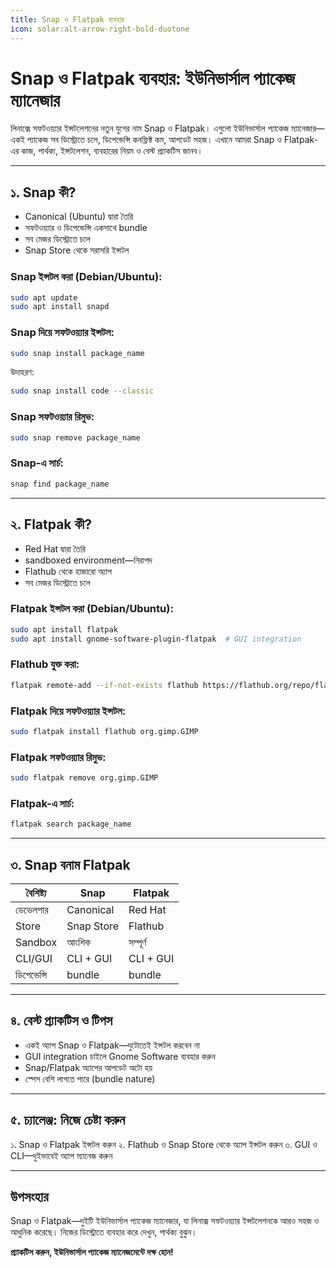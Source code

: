 ```yaml
---
title: Snap ও Flatpak ব্যবহার
icon: solar:alt-arrow-right-bold-duotone
---
```


# Snap ও Flatpak ব্যবহার: ইউনিভার্সাল প্যাকেজ ম্যানেজার

লিনাক্সে সফটওয়্যার ইন্সটলেশনের নতুন যুগের নাম Snap ও Flatpak। এগুলো ইউনিভার্সাল প্যাকেজ ম্যানেজার—একই প্যাকেজ সব ডিস্ট্রোতে চলে, ডিপেন্ডেন্সি কনফ্লিক্ট কম, আপডেট সহজ। এখানে আমরা Snap ও Flatpak-এর কাজ, পার্থক্য, ইন্সটলেশন, ব্যবহারের নিয়ম ও বেস্ট প্র্যাকটিস জানব।

---

## ১. Snap কী?

- Canonical (Ubuntu) দ্বারা তৈরি
- সফটওয়্যার ও ডিপেন্ডেন্সি একসাথে bundle
- সব মেজর ডিস্ট্রোতে চলে
- Snap Store থেকে সরাসরি ইন্সটল

### Snap ইন্সটল করা (Debian/Ubuntu):
```bash
sudo apt update
sudo apt install snapd
```

### Snap দিয়ে সফটওয়্যার ইন্সটল:
```bash
sudo snap install package_name
```
উদাহরণ:
```bash
sudo snap install code --classic
```

### Snap সফটওয়্যার রিমুভ:
```bash
sudo snap remove package_name
```

### Snap-এ সার্চ:
```bash
snap find package_name
```

---

## ২. Flatpak কী?

- Red Hat দ্বারা তৈরি
- sandboxed environment—নিরাপদ
- Flathub থেকে হাজারো অ্যাপ
- সব মেজর ডিস্ট্রোতে চলে

### Flatpak ইন্সটল করা (Debian/Ubuntu):
```bash
sudo apt install flatpak
sudo apt install gnome-software-plugin-flatpak  # GUI integration
```

### Flathub যুক্ত করা:
```bash
flatpak remote-add --if-not-exists flathub https://flathub.org/repo/flathub.flatpakrepo
```

### Flatpak দিয়ে সফটওয়্যার ইন্সটল:
```bash
sudo flatpak install flathub org.gimp.GIMP
```

### Flatpak সফটওয়্যার রিমুভ:
```bash
sudo flatpak remove org.gimp.GIMP
```

### Flatpak-এ সার্চ:
```bash
flatpak search package_name
```

---

## ৩. Snap বনাম Flatpak

| বৈশিষ্ট্য | Snap | Flatpak |
|-----------|------|---------|
| ডেভেলপার | Canonical | Red Hat |
| Store | Snap Store | Flathub |
| Sandbox | আংশিক | সম্পূর্ণ |
| CLI/GUI | CLI + GUI | CLI + GUI |
| ডিপেন্ডেন্সি | bundle | bundle |

---

## ৪. বেস্ট প্র্যাকটিস ও টিপস

- একই অ্যাপ Snap ও Flatpak—দুটোতেই ইন্সটল করবেন না
- GUI integration চাইলে Gnome Software ব্যবহার করুন
- Snap/Flatpak অ্যাপের আপডেট অটো হয়
- স্পেস বেশি লাগতে পারে (bundle nature)

---

## ৫. চ্যালেঞ্জ: নিজে চেষ্টা করুন

১. Snap ও Flatpak ইন্সটল করুন
২. Flathub ও Snap Store থেকে অ্যাপ ইন্সটল করুন
৩. GUI ও CLI—দুইভাবেই অ্যাপ ম্যানেজ করুন

---

## উপসংহার

Snap ও Flatpak—দুইটি ইউনিভার্সাল প্যাকেজ ম্যানেজার, যা লিনাক্স সফটওয়্যার ইন্সটলেশনকে আরও সহজ ও আধুনিক করেছে। নিজের ডিস্ট্রোতে ব্যবহার করে দেখুন, পার্থক্য বুঝুন।

**প্র্যাকটিস করুন, ইউনিভার্সাল প্যাকেজ ম্যানেজমেন্টে দক্ষ হোন!**
